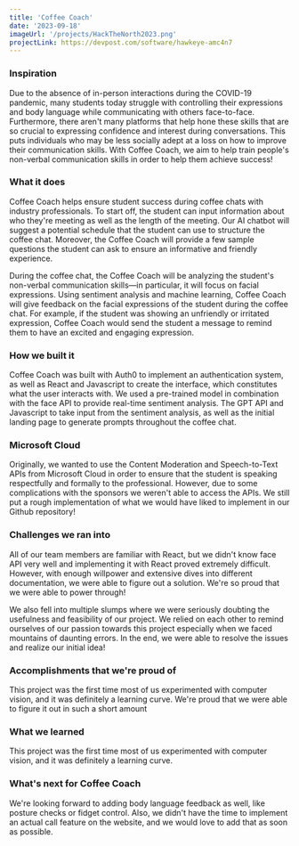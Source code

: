 ```yaml
---
title: 'Coffee Coach'
date: '2023-09-18'
imageUrl: '/projects/HackTheNorth2023.png'
projectLink: https://devpost.com/software/hawkeye-amc4n7
---
```


### Inspiration

Due to the absence of in-person interactions during the COVID-19 pandemic, many students today struggle with controlling their expressions and body language while communicating with others face-to-face. Furthermore, there aren't many platforms that help hone these skills that are so crucial to expressing confidence and interest during conversations. This puts individuals who may be less socially adept at a loss on how to improve their communication skills. With Coffee Coach, we aim to help train people's non-verbal communication skills in order to help them achieve success!

### What it does

Coffee Coach helps ensure student success during coffee chats with industry professionals. To start off, the student can input information about who they're meeting as well as the length of the meeting. Our AI chatbot will suggest a potential schedule that the student can use to structure the coffee chat. Moreover, the Coffee Coach will provide a few sample questions the student can ask to ensure an informative and friendly experience.

During the coffee chat, the Coffee Coach will be analyzing the student's non-verbal communication skills—in particular, it will focus on facial expressions. Using sentiment analysis and machine learning, Coffee Coach will give feedback on the facial expressions of the student during the coffee chat. For example, if the student was showing an unfriendly or irritated expression, Coffee Coach would send the student a message to remind them to have an excited and engaging expression.

### How we built it

Coffee Coach was built with Auth0 to implement an authentication system, as well as React and Javascript to create the interface, which constitutes what the user interacts with. We used a pre-trained model in combination with the face API to provide real-time sentiment analysis. The GPT API and Javascript to take input from the sentiment analysis, as well as the initial landing page to generate prompts throughout the coffee chat.

### Microsoft Cloud

Originally, we wanted to use the Content Moderation and Speech-to-Text APIs from Microsoft Cloud in order to ensure that the student is speaking respectfully and formally to the professional. However, due to some complications with the sponsors we weren't able to access the APIs. We still put a rough implementation of what we would have liked to implement in our Github repository!

### Challenges we ran into

All of our team members are familiar with React, but we didn't know face API very well and implementing it with React proved extremely difficult. However, with enough willpower and extensive dives into different documentation, we were able to figure out a solution. We're so proud that we were able to power through!

We also fell into multiple slumps where we were seriously doubting the usefulness and feasibility of our project. We relied on each other to remind ourselves of our passion towards this project especially when we faced mountains of daunting errors. In the end, we were able to resolve the issues and realize our initial idea!

### Accomplishments that we're proud of

This project was the first time most of us experimented with computer vision, and it was definitely a learning curve. We're proud that we were able to figure it out in such a short amount

### What we learned

This project was the first time most of us experimented with computer vision, and it was definitely a learning curve.

### What's next for Coffee Coach

We're looking forward to adding body language feedback as well, like posture checks or fidget control. Also, we didn't have the time to implement an actual call feature on the website, and we would love to add that as soon as possible.
